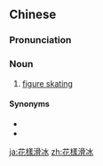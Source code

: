 ==Chinese==
{{zh-forms|s=花样滑冰|type=22}}

===Pronunciation===
{{zh-pron
|m=huāyàng huábīng
|c=faa1 joeng6 waat6 bing1
|cat=n
}}

===Noun===
{{zh-noun}}

# [[figure skating]]

====Synonyms====
* {{zh-l|花式溜冰}}
* {{zh-l|花樣溜冰}}

{{zh-cat|Winter sports}}

[[ja:花樣滑冰]]
[[zh:花樣滑冰]]